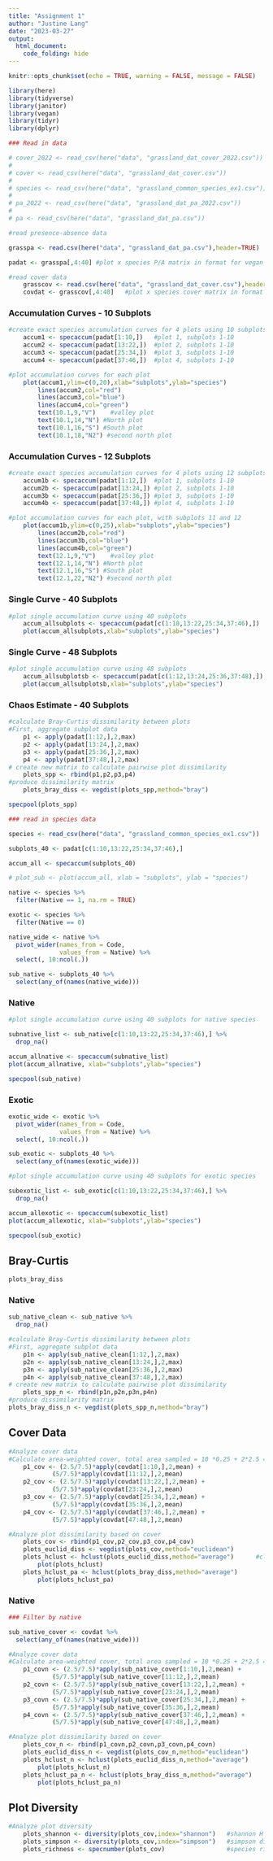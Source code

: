 ```yaml
---
title: "Assignment 1"
author: "Justine Lang"
date: "2023-03-27"
output: 
  html_document: 
    code_folding: hide
---
```


```r
knitr::opts_chunk$set(echo = TRUE, warning = FALSE, message = FALSE)

library(here)
library(tidyverse)
library(janitor)
library(vegan)
library(tidyr)
library(dplyr)
```


```r
### Read in data

# cover_2022 <- read_csv(here("data", "grassland_dat_cover_2022.csv"))
# 
# cover <- read_csv(here("data", "grassland_dat_cover.csv"))
# 
# species <- read_csv(here("data", "grassland_common_species_ex1.csv"))
# 
# pa_2022 <- read_csv(here("data", "grassland_dat_pa_2022.csv"))
# 
# pa <- read_csv(here("data", "grassland_dat_pa.csv"))
```

```r
#read presence-absence data

grasspa <- read.csv(here("data", "grassland_dat_pa.csv"),header=TRUE)

padat <- grasspa[,4:40]	#plot x species P/A matrix in format for vegan analysis
```

```r
#read cover data
	grasscov <- read.csv(here("data", "grassland_dat_cover.csv"),header=TRUE)
	covdat <- grasscov[,4:40]	#plot x species cover matrix in format for vegan analysis
```



### Accumulation Curves - 10 Subplots

```r
#create exact species accumulation curves for 4 plots using 10 subplots
	accum1 <- specaccum(padat[1:10,]) 	#plot 1, subplots 1-10
	accum2 <- specaccum(padat[13:22,])	#plot 2, subplots 1-10
	accum3 <- specaccum(padat[25:34,])	#plot 3, subplots 1-10
	accum4 <- specaccum(padat[37:46,])	#plot 4, subplots 1-10
```

```r
#plot accumulation curves for each plot
	plot(accum1,ylim=c(0,20),xlab="subplots",ylab="species")
		lines(accum2,col="red")
		lines(accum3,col="blue")
		lines(accum4,col="green")
	 	text(10.1,9,"V")	#valley plot
	 	text(10.1,14,"N") #North plot
	 	text(10.1,16,"S") #South plot
	 	text(10.1,18,"N2") #second north plot
```


### Accumulation Curves - 12 Subplots

```r
#create exact species accumulation curves for 4 plots using 12 subplots
	accum1b <- specaccum(padat[1:12,]) 	#plot 1, subplots 1-10
	accum2b <- specaccum(padat[13:24,])	#plot 2, subplots 1-10
	accum3b <- specaccum(padat[25:36,])	#plot 3, subplots 1-10
	accum4b <- specaccum(padat[37:48,])	#plot 4, subplots 1-10
```

```r
#plot accumulation curves for each plot, with subplots 11 and 12
	plot(accum1b,ylim=c(0,25),xlab="subplots",ylab="species")
		lines(accum2b,col="red")
		lines(accum3b,col="blue")
		lines(accum4b,col="green")
	 	text(12.1,9,"V")	#valley plot
	 	text(12.1,14,"N") #North plot
	 	text(12.1,16,"S") #South plot
	 	text(12.1,22,"N2") #second north plot
```


### Single Curve - 40 Subplots

```r
#plot single accumulation curve using 40 subplots
	accum_allsubplots <- specaccum(padat[c(1:10,13:22,25:34,37:46),])
	plot(accum_allsubplots,xlab="subplots",ylab="species")
```



### Single Curve - 48 Subplots

```r
#plot single accumulation curve using 48 subplots
	accum_allsubplotsb <- specaccum(padat[c(1:12,13:24,25:36,37:48),])
	plot(accum_allsubplotsb,xlab="subplots",ylab="species")
```


### Chaos Estimate - 40 Subplots

```r
#calculate Bray-Curtis dissimilarity between plots
#First, aggregate subplot data
	p1 <- apply(padat[1:12,],2,max)
	p2 <- apply(padat[13:24,],2,max)
	p3 <- apply(padat[25:36,],2,max)
	p4 <- apply(padat[37:48,],2,max)
# create new matrix to calculate pairwise plot dissimilarity
	plots_spp <- rbind(p1,p2,p3,p4)
#produce dissimilarity matrix
	plots_bray_diss <- vegdist(plots_spp,method="bray")
```

```r
specpool(plots_spp)
```
```r
### read in species data

species <- read_csv(here("data", "grassland_common_species_ex1.csv"))

subplots_40 <- padat[c(1:10,13:22,25:34,37:46),]

accum_all <- specaccum(subplots_40)

# plot_sub <- plot(accum_all, xlab = "subplots", ylab = "species")

native <- species %>%
  filter(Native == 1, na.rm = TRUE)

exotic <- species %>%
  filter(Native == 0)

native_wide <- native %>% 
  pivot_wider(names_from = Code,
              values_from = Native) %>% 
  select(, 10:ncol(.))

sub_native <- subplots_40 %>% 
  select(any_of(names(native_wide)))


```


### Native

```r
#plot single accumulation curve using 40 subplots for native species

subnative_list <- sub_native[c(1:10,13:22,25:34,37:46),] %>% 
  drop_na()

accum_allnative <- specaccum(subnative_list)
plot(accum_allnative, xlab="subplots",ylab="species")

```


```r
specpool(sub_native)
```



### Exotic

```r
exotic_wide <- exotic %>% 
  pivot_wider(names_from = Code,
              values_from = Native) %>% 
  select(, 10:ncol(.))

sub_exotic <- subplots_40 %>% 
  select(any_of(names(exotic_wide)))
```

```r
#plot single accumulation curve using 40 subplots for exotic species

subexotic_list <- sub_exotic[c(1:10,13:22,25:34,37:46),] %>% 
  drop_na()

accum_allexotic <- specaccum(subexotic_list)
plot(accum_allexotic, xlab="subplots",ylab="species")
```

```r
specpool(sub_exotic)
```

## Bray-Curtis

```r
plots_bray_diss
```

### Native

```r
sub_native_clean <- sub_native %>% 
  drop_na()

#calculate Bray-Curtis dissimilarity between plots
#First, aggregate subplot data
	p1n <- apply(sub_native_clean[1:12,],2,max)
	p2n <- apply(sub_native_clean[13:24,],2,max)
	p3n <- apply(sub_native_clean[25:36,],2,max)
	p4n <- apply(sub_native_clean[37:48,],2,max)
# create new matrix to calculate pairwise plot dissimilarity
	plots_spp_n <- rbind(p1n,p2n,p3n,p4n)
#produce dissimilarity matrix
plots_bray_diss_n <- vegdist(plots_spp_n,method="bray")
```


## Cover Data

```r
#Analyze cover data
#Calculate area-weighted cover, total area sampled = 10 *0.25 + 2*2.5 = 7.5 sq m
	p1_cov <- (2.5/7.5)*apply(covdat[1:10,],2,mean) + 
			(5/7.5)*apply(covdat[11:12,],2,mean)
	p2_cov <- (2.5/7.5)*apply(covdat[13:22,],2,mean) + 
			(5/7.5)*apply(covdat[23:24,],2,mean)
	p3_cov <- (2.5/7.5)*apply(covdat[25:34,],2,mean) + 
			(5/7.5)*apply(covdat[35:36,],2,mean)
	p4_cov <- (2.5/7.5)*apply(covdat[37:46,],2,mean) + 
			(5/7.5)*apply(covdat[47:48,],2,mean)
```

```r
#Analyze plot dissimilarity based on cover
	plots_cov <- rbind(p1_cov,p2_cov,p3_cov,p4_cov)
	plots_euclid_diss <- vegdist(plots_cov,method="euclidean")
	plots_hclust <- hclust(plots_euclid_diss,method="average")		#cluster analysis of plots (contrived)
		plot(plots_hclust)
	plots_hclust_pa <- hclust(plots_bray_diss,method="average")
		plot(plots_hclust_pa)
```


### Native

```r
### Filter by native

sub_native_cover <- covdat %>% 
  select(any_of(names(native_wide)))
```

```r
#Analyze cover data
#Calculate area-weighted cover, total area sampled = 10 *0.25 + 2*2.5 = 7.5 sq m
	p1_covn <- (2.5/7.5)*apply(sub_native_cover[1:10,],2,mean) + 
			(5/7.5)*apply(sub_native_cover[11:12,],2,mean)
	p2_covn <- (2.5/7.5)*apply(sub_native_cover[13:22,],2,mean) + 
			(5/7.5)*apply(sub_native_cover[23:24,],2,mean)
	p3_covn <- (2.5/7.5)*apply(sub_native_cover[25:34,],2,mean) + 
			(5/7.5)*apply(sub_native_cover[35:36,],2,mean)
	p4_covn <- (2.5/7.5)*apply(sub_native_cover[37:46,],2,mean) + 
			(5/7.5)*apply(sub_native_cover[47:48,],2,mean)
```

```r
#Analyze plot dissimilarity based on cover
	plots_cov_n <- rbind(p1_covn,p2_covn,p3_covn,p4_covn)
	plots_euclid_diss_n <- vegdist(plots_cov_n,method="euclidean")
	plots_hclust_n <- hclust(plots_euclid_diss_n,method="average")		#cluster analysis of plots (contrived)
		plot(plots_hclust_n)
	plots_hclust_pa_n <- hclust(plots_bray_diss_n,method="average")
		plot(plots_hclust_pa_n)
```



## Plot Diversity

```r
#Analyze plot diversity
	plots_shannon <- diversity(plots_cov,index="shannon") 	#shannon H'
	plots_simpson <- diversity(plots_cov,index="simpson")	#simpson diversity
	plots_richness <- specnumber(plots_cov)					#species richness
```



















